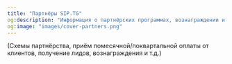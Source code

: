 ```yaml
---
title: "Партнёры SIP.TG"
og:description: "Информация о партнёрских программах, вознаграждении и сотрудничестве"
og:image: "images/cover-partners.png"
---
```


(Схемы партнёрства, приём помесячной/поквартальной оплаты от клиентов, получение лидов, вознаграждения и т.д.)
